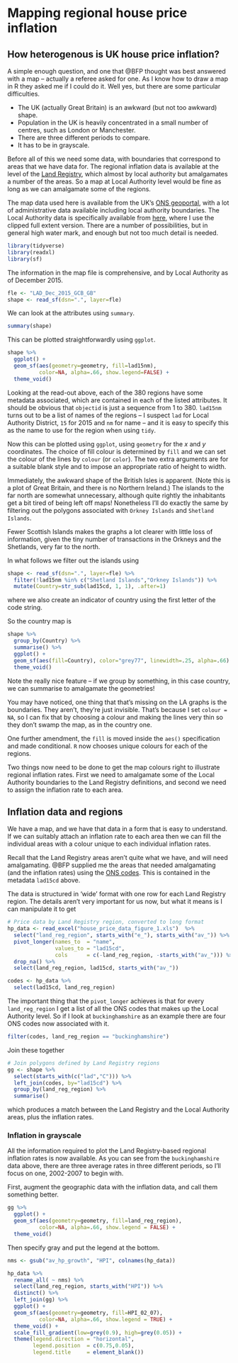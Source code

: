 # Mapping regional house price inflation

## How heterogenous is UK house price inflation?

A simple enough question, and one that @BFP thought was best answered with a map -- actually a referee asked for one. As I know how to draw a map in R they asked me if I could do it. Well yes, but there are some particular difficulties.

-   The UK (actually Great Britain) is an awkward (but not too awkward) shape.
-   Population in the UK is heavily concentrated in a small number of centres, such as London or Manchester.
-   There are three different periods to compare.
-   It has to be in grayscale.

Before all of this we need some data, with boundaries that correspond to areas that we have data for. The regional inflation data is available at the level of the [Land Registry](https://www.gov.uk/government/organisations/land-registry), which almost by local authority but amalgamates a number of the areas. So a map at Local Authority level would be fine as long as we can amalgamate some of the regions.

The map data used here is available from the UK's [ONS geoportal](https://geoportal.statistics.gov.uk/), with a lot of administrative data available including local authority boundaries. The Local Authority data is specifically available from [here](https://geoportal.statistics.gov.uk/maps/lad-dec-2015-generalised-clipped-boundaries-gb), where I use the clipped full extent version. There are a number of possibilities, but in general high water mark, and enough but not too much detail is needed.

```r
library(tidyverse)
library(readxl)
library(sf)
```

The information in the map file is comprehensive, and by Local Authority as of December 2015.

```r
fle <- "LAD_Dec_2015_GCB_GB"
shape <- read_sf(dsn=".", layer=fle)
```

We can look at the attributes using `summary`.

```r
summary(shape)
```

This can be plotted straightforwardly using `ggplot`.

```r
shape %>%
  ggplot() +
  geom_sf(aes(geometry=geometry, fill=lad15nm), 
          color=NA, alpha=.66, show.legend=FALSE) +
  theme_void()
```

Looking at the read-out above, each of the 380 regions have some metadata associated, which are contained in each of the listed attributes. It should be obvious that `objectid` is just a sequence from 1 to 380. `lad15nm` turns out to be a list of names of the regions -- I suspect `lad` for Local Authority District, `15` for 2015 and `nm` for name -- and it is easy to specify this as the name to use for the region when using `tidy`.

Now this can be plotted using `ggplot`, using `geometry` for the $x$ and $y$ coordinates. The choice of fill colour is determined by `fill` and we can set the colour of the lines by `colour` (or `color`). The two extra arguments are for a suitable blank style and to impose an appropriate ratio of height to width.

Immediately, the awkward shape of the British Isles is apparent. (Note this is a plot of Great Britain, and there is no Northern Ireland.) The islands to the far north are somewhat unnecessary, although quite rightly the inhabitants get a bit tired of being left off maps! Nonetheless I'll do exactly the same by filtering out the polygons associated with `Orkney Islands` and `Shetland Islands`.

Fewer Scottish Islands makes the graphs a lot clearer with little loss of information, given the tiny number of transactions in the Orkneys and the Shetlands, very far to the north.

In what follows we filter out the islands using 
```r
shape <- read_sf(dsn=".", layer=fle) %>%
  filter(!lad15nm %in% c("Shetland Islands","Orkney Islands")) %>%
  mutate(Country=str_sub(lad15cd, 1, 1), .after=1)
```
where we also create an indicator of country using the first letter of the code string.

So the country map is
```r
shape %>%
  group_by(Country) %>%
  summarise() %>%
  ggplot() +
  geom_sf(aes(fill=Country), color="grey77", linewidth=.25, alpha=.66) +
  theme_void()
```
Note the really nice feature -- if we group by something, in this case country, we can summarise to amalgamate the geometries!

You may have noticed, one thing that that's missing on the LA graphs is the boundaries. They aren't, they're just invisible. That's because I set `colour = NA`, so I can fix that by choosing a colour and making the lines very thin so they don't swamp the map, as in the country one.

One further amendment, the `fill` is moved inside the `aes()` specification and made conditional. `R` now chooses unique colours for each of the regions.

Two things now need to be done to get the map colours right to illustrate regional inflation rates. First we need to amalgamate some of the Local Authority boundaries to the Land Registry definitions, and second we need to assign the inflation rate to each area.

## Inflation data and regions

We have a map, and we have that data in a form that is easy to understand. If we can suitably attach an inflation rate to each area then we can fill the individual areas with a colour unique to each individual inflation rates.

Recall that the Land Registry areas aren't quite what we have, and will need amalgamating. @BFP supplied me the areas that needed amalgamating (and the inflation rates) using the [ONS codes](https://en.wikipedia.org/wiki/ONS_coding_system). This is contained in the metadata `lad15cd` above.

The data is structured in 'wide' format with one row for each Land Registry region. The details aren't very important for us now, but what it means is I can manipulate it to get
```r
# Price data by Land Registry region, converted to long format
hp_data <- read_excel("house_price_data_figure_1.xls")  %>% 
  select("land_reg_region", starts_with("e_"), starts_with("av_")) %>% 
  pivot_longer(names_to  = "name", 
               values_to = "lad15cd", 
               cols      = c(-land_reg_region, -starts_with("av_"))) %>% 
  drop_na() %>%
  select(land_reg_region, lad15cd, starts_with("av_")) 

codes <- hp_data %>% 
  select(lad15cd, land_reg_region) 
```
The important thing that the `pivot_longer` achieves is that for every `land_reg_region` I get a list of all the ONS codes that makes up the Local Authority level. So if I look at `buckinghamshire` as an example there are four ONS codes now associated with it.
```r
filter(codes, land_reg_region == "buckinghamshire")
```
Join these together
```r
# Join polygons defined by Land Registry regions
gg <- shape %>%
  select(starts_with(c("lad","C"))) %>% 
  left_join(codes, by="lad15cd") %>%
  group_by(land_reg_region) %>%
  summarise() 
```
which produces a match between the Land Registry and the Local Authority areas, plus the inflation rates.

### Inflation in grayscale

All the information required to plot the Land Registry-based regional inflation rates is now available. As you can see from the `buckinghamshire` data above, there are three average rates in three different periods, so I'll focus on one, 2002-2007 to begin with.

First, augment the geographic data with the inflation data, and call them something better.
```r
gg %>%
  ggplot() +
  geom_sf(aes(geometry=geometry, fill=land_reg_region), 
          color=NA, alpha=.66, show.legend = FALSE) +
  theme_void()
```
Then specify gray and put the legend at the bottom.
```r
nms <- gsub("av_hp_growth", "HPI", colnames(hp_data))

hp_data %>%
  rename_all( ~ nms) %>%
  select(land_reg_region, starts_with("HPI")) %>%
  distinct() %>%
  left_join(gg) %>%
  ggplot() +
  geom_sf(aes(geometry=geometry, fill=HPI_02_07), 
          color=NA, alpha=.66, show.legend = TRUE) +
  theme_void() +
  scale_fill_gradient(low=grey(0.9), high=grey(0.05)) +
  theme(legend.direction = "horizontal", 
        legend.position  = c(0.75,0.05),
        legend.title     = element_blank())
```
